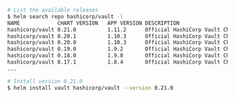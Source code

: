 ```sh
# List the available releases
$ helm search repo hashicorp/vault -l
NAME           	CHART VERSION	APP VERSION	DESCRIPTION
hashicorp/vault	0.21.0       	1.11.2     	Official HashiCorp Vault Chart
hashicorp/vault	0.20.1       	1.10.3     	Official HashiCorp Vault Chart
hashicorp/vault	0.20.0       	1.10.3     	Official HashiCorp Vault Chart
hashicorp/vault	0.19.0       	1.9.2      	Official HashiCorp Vault Chart
hashicorp/vault	0.18.0       	1.9.0      	Official HashiCorp Vault Chart
hashicorp/vault	0.17.1       	1.8.4      	Official HashiCorp Vault Chart
...

# Install version 0.21.0
$ helm install vault hashicorp/vault --version 0.21.0
```
